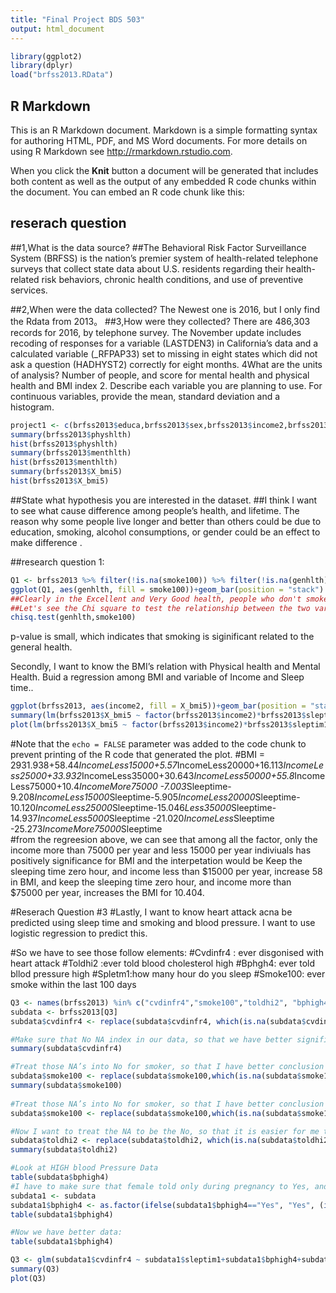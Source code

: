 ```yaml
---
title: "Final Project BDS 503"
output: html_document
---
```


```r
library(ggplot2)
library(dplyr)
load("brfss2013.RData")
```

## R Markdown

This is an R Markdown document. Markdown is a simple formatting syntax for authoring HTML, PDF, and MS Word documents. For more details on using R Markdown see <http://rmarkdown.rstudio.com>.

When you click the **Knit** button a document will be generated that includes both content as well as the output of any embedded R code chunks within the document. You can embed an R code chunk like this:

## reserach question
##1,What is the data source?
##The Behavioral Risk Factor Surveillance System (BRFSS) is the nation’s premier system of health-related telephone surveys that collect state data about U.S. residents regarding their health-related risk behaviors, chronic health conditions, and use of preventive services. 

##2,When were the data collected?
The Newest one is 2016, but I only find the Rdata from 2013。
##3,How were they collected?
There are 486,303 records for 2016, by telephone survey. The November update includes recoding of responses for a variable (LASTDEN3) in California’s data and a calculated variable (_RFPAP33) set to missing in eight states which did not ask a question (HADHYST2) correctly for eight months.
4What are the units of analysis?
Number of people, and score for mental health and physical health and BMI index
2. Describe each variable you are planning to use.
For continuous variables, provide the mean, standard deviation and a histogram.


```r
project1 <- c(brfss2013$educa,brfss2013$sex,brfss2013$income2,brfss2013$physhlth,brfss2013$menthlth,brfss2013$X_bmi5,brfss2013$genhlth,brfss2013$smoke100)
summary(brfss2013$physhlth)
hist(brfss2013$physhlth)
summary(brfss2013$menthlth)
hist(brfss2013$menthlth)
summary(brfss2013$X_bmi5)
hist(brfss2013$X_bmi5)
```

##State what hypothesis you are interested in the dataset.
##I think I want to see what cause difference among people’s health, and lifetime. The reason why some people live longer and better than others could be due to education, smoking, alcohol consumptions, or gender could be an effect to make difference . 

##research question 1: 
```r
Q1 <- brfss2013 %>% filter(!is.na(smoke100)) %>% filter(!is.na(genhlth))
ggplot(Q1, aes(genhlth, fill = smoke100))+geom_bar(position = "stack")
##Clearly in the Excellent and Very Good health, people who don't smoke have greater proporotion. Whihc means smoking reduce the health.
##Let's see the Chi square to test the relationship between the two varibles.
chisq.test(genhlth,smoke100)

```
p-value is small, which indicates that smoking is siginificant related to the general health.

Secondly, 
I want to know the BMI’s relation with  Physical health and Mental Health. 
Buid a regression among BMI  and variable of Income and Sleep time..


```r
ggplot(brfss2013, aes(income2, fill = X_bmi5))+geom_bar(position = "stack")
summary(lm(brfss2013$X_bmi5 ~ factor(brfss2013$income2)*brfss2013$sleptim1))
plot(lm(brfss2013$X_bmi5 ~ factor(brfss2013$income2)*brfss2013$sleptim1))
```

#Note that the `echo = FALSE` parameter was added to the code chunk to prevent printing of the R code that generated the plot.
#BMI = 2931.938+58.44*IncomeLess15000+5.57*IncomeLess20000+16.113*IncomeLess25000+33.932*IncomeLess35000+30.643*IncomeLess50000+55.8*IncomeLess75000+10.4*IncomeMore75000 -7.003*Sleeptime-9.208*IncomeLess15000*Sleeptime-5.905*IncomeLess20000*Sleeptime-10.120*IncomeLess25000*Sleeptime-15.046*Less35000*Sleeptime-14.937*IncomeLess5000*Sleeptime -21.020*IncomeLess*Sleeptime -25.273*IncomeMore75000*Sleeptime                           
#from the regreesion above, we can see that among all the factor, only the income more than 75000 per year and less 15000 per year indiviuals has positively significance for BMI and the interpetation would be Keep the sleeping time zero hour, and income less than $15000 per year, increase 58 in BMI, and keep the sleeping time zero hour, and income more than $75000 per year, increases the BMI for 10.404.

#Reserach Question #3
#Lastly, I want to know heart attack acna be predicted using sleep time and smoking and blood pressure. I want to use logistic regression to predict this.

#So we have to see those follow elements: 
#Cvdinfr4 : ever disgonised with heart attack
#Toldhi2 :ever told blood cholesterol high
#Bphgh4: ever told bllod pressure high
#Spletm1:how many hour do you sleep
#Smoke100: ever smoke within the last 100 days

```r
Q3 <- names(brfss2013) %in% c("cvdinfr4","smoke100","toldhi2", "bphigh4", "sleptim1")
subdata <- brfss2013[Q3]
subdata$cvdinfr4 <- replace(subdata$cvdinfr4, which(is.na(subdata$cvdinfr4)), "No")

#Make sure that No NA index in our data, so that we have better significance
summary(subdata$cvdinfr4)

#Treat those NA’s into No for smoker, so that I have better conclusion in the end.
subdata$smoke100 <- replace(subdata$smoke100,which(is.na(subdata$smoke100)),"No")
summary(subdata$smoke100)
  
#Treat those NA’s into No for smoker, so that I have better conclusion in the end.
subdata$smoke100 <- replace(subdata$smoke100,which(is.na(subdata$smoke100)),"No")

#Now I want to treat the NA to be the No, so that it is easier for me to conclude later. We
subdata$toldhi2 <- replace(subdata$toldhi2, which(is.na(subdata$toldhi2)), "No")
summary(subdata$toldhi2)

#Look at HIGH blood Pressure Data
table(subdata$bphigh4)
#I have to make sure that female told only during pregnancy to Yes, and told borderline or pre-hypertensive to Yes. In order to make sure logistic regression.
subdata1 <- subdata
subdata1$bphigh4 <- as.factor(ifelse(subdata1$bphigh4=="Yes", "Yes", (ifelse(subdata1$bphigh4=="Yes, but female told only during pregnancy", "Yes",(ifelse(subdata1$bphigh4=="Told borderline or pre-hypertensive", "Yes", "No"))))))
table(subdata1$bphigh4)

#Now we have better data:
table(subdata1$bphigh4)

Q3 <- glm(subdata1$cvdinfr4 ~ subdata1$sleptim1+subdata1$bphigh4+subdata1$smoke100+subdata1$toldhi2, data=subdata1, family = "binomial")
summary(Q3)
plot(Q3)

```

```r

```


